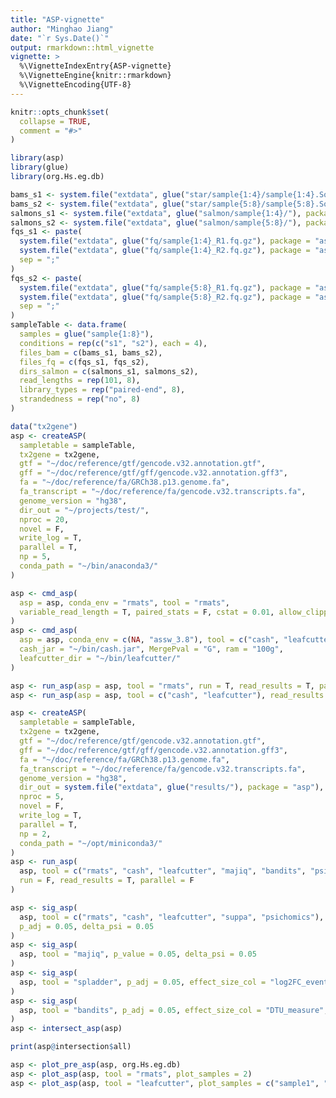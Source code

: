 ```yaml
---
title: "ASP-vignette"
author: "Minghao Jiang"
date: "`r Sys.Date()`"
output: rmarkdown::html_vignette
vignette: >
  %\VignetteIndexEntry{ASP-vignette}
  %\VignetteEngine{knitr::rmarkdown}
  %\VignetteEncoding{UTF-8}
---
```


```r
knitr::opts_chunk$set(
  collapse = TRUE,
  comment = "#>"
)
```

```r
library(asp)
library(glue)
library(org.Hs.eg.db)
```

```r
bams_s1 <- system.file("extdata", glue("star/sample{1:4}/sample{1:4}.SortedByCoord.bam"), package = "asp")
bams_s2 <- system.file("extdata", glue("star/sample{5:8}/sample{5:8}.SortedByCoord.bam"), package = "asp")
salmons_s1 <- system.file("extdata", glue("salmon/sample{1:4}/"), package = "asp")
salmons_s2 <- system.file("extdata", glue("salmon/sample{5:8}/"), package = "asp")
fqs_s1 <- paste(
  system.file("extdata", glue("fq/sample{1:4}_R1.fq.gz"), package = "asp"),
  system.file("extdata", glue("fq/sample{1:4}_R2.fq.gz"), package = "asp"),
  sep = ";"
)
fqs_s2 <- paste(
  system.file("extdata", glue("fq/sample{5:8}_R1.fq.gz"), package = "asp"),
  system.file("extdata", glue("fq/sample{5:8}_R2.fq.gz"), package = "asp"),
  sep = ";"
)
sampleTable <- data.frame(
  samples = glue("sample{1:8}"),
  conditions = rep(c("s1", "s2"), each = 4),
  files_bam = c(bams_s1, bams_s2),
  files_fq = c(fqs_s1, fqs_s2),
  dirs_salmon = c(salmons_s1, salmons_s2),
  read_lengths = rep(101, 8),
  library_types = rep("paired-end", 8),
  strandedness = rep("no", 8)
)
```

```r
data("tx2gene")
asp <- createASP(
  sampletable = sampleTable,
  tx2gene = tx2gene,
  gtf = "~/doc/reference/gtf/gencode.v32.annotation.gtf",
  gff = "~/doc/reference/gtf/gff/gencode.v32.annotation.gff3",
  fa = "~/doc/reference/fa/GRCh38.p13.genome.fa",
  fa_transcript = "~/doc/reference/fa/gencode.v32.transcripts.fa",
  genome_version = "hg38",
  dir_out = "~/projects/test/",
  nproc = 20,
  novel = F,
  write_log = T,
  parallel = T,
  np = 5,
  conda_path = "~/bin/anaconda3/"
)
```

```r
asp <- cmd_asp(
  asp = asp, conda_env = "rmats", tool = "rmats",
  variable_read_length = T, paired_stats = F, cstat = 0.01, allow_clipping = T
)
asp <- cmd_asp(
  asp = asp, conda_env = c(NA, "assw_3.8"), tool = c("cash", "leafcutter"),
  cash_jar = "~/bin/cash.jar", MergePval = "G", ram = "100g",
  leafcutter_dir = "~/bin/leafcutter/"
)
```

```r
asp <- run_asp(asp = asp, tool = "rmats", run = T, read_results = T, parallel = F)
asp <- run_asp(asp = asp, tool = c("cash", "leafcutter"), read_results = T, parallel = T, block = T)
```

```r
asp <- createASP(
  sampletable = sampleTable,
  tx2gene = tx2gene,
  gtf = "~/doc/reference/gtf/gencode.v32.annotation.gtf",
  gff = "~/doc/reference/gtf/gff/gencode.v32.annotation.gff3",
  fa = "~/doc/reference/fa/GRCh38.p13.genome.fa",
  fa_transcript = "~/doc/reference/fa/gencode.v32.transcripts.fa",
  genome_version = "hg38",
  dir_out = system.file("extdata", glue("results/"), package = "asp"),
  nproc = 5,
  novel = F,
  write_log = T,
  parallel = T,
  np = 2,
  conda_path = "~/opt/miniconda3/"
)
asp <- run_asp(
  asp, tool = c("rmats", "cash", "leafcutter", "majiq", "bandits", "psichomics", "suppa", "spladder"),
  run = F, read_results = T, parallel = F
)
```

```r
asp <- sig_asp(
  asp, tool = c("rmats", "cash", "leafcutter", "suppa", "psichomics"),
  p_adj = 0.05, delta_psi = 0.05
)
asp <- sig_asp(
  asp, tool = "majiq", p_value = 0.05, delta_psi = 0.05
)
asp <- sig_asp(
  asp, tool = "spladder", p_adj = 0.05, effect_size_col = "log2FC_event_count", effect_size_threshod = 1
)
asp <- sig_asp(
  asp, tool = "bandits", p_adj = 0.05, effect_size_col = "DTU_measure", effect_size_threshod = 0.1
)
asp <- intersect_asp(asp)

print(asp@intersection$all)
```

```r
asp <- plot_pre_asp(asp, org.Hs.eg.db)
asp <- plot_asp(asp, tool = "rmats", plot_samples = 2)
asp <- plot_asp(asp, tool = "leafcutter", plot_samples = c("sample1", "sample2", "sample5", "sample6"))
```

